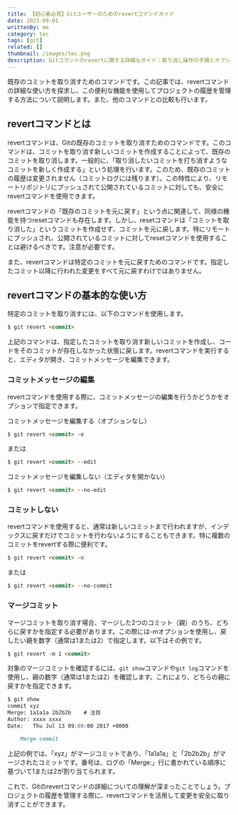 ```yaml
---
title: 【初心者必見】Gitユーザーのためのrevertコマンドガイド
date: 2023-09-01
writtenBy: me
category: tec
tags: [git]
related: []
thumbnail: /images/tec.png
description: Gitコマンドのrevertに関する詳細なガイド：取り消し操作の手順とオプションを網羅。初心者Gitユーザーに向けた使い方解説。
---
```


既存のコミットを取り消すためのコマンドです。この記事では、revertコマンドの詳細な使い方を探求し、この便利な機能を使用してプロジェクトの履歴を管理する方法について説明します。また、他のコマンドとの比較も行います。

## revertコマンドとは

revertコマンドは、Gitの既存のコミットを取り消すためのコマンドです。このコマンドは、コミットを取り消す新しいコミットを作成することによって、既存のコミットを取り消します。一般的に、「取り消したいコミットを打ち消すようなコミットを新しく作成する」という処理を行います。このため、既存のコミットの履歴は変更されません（コミットログには残ります）。この特性により、リモートリポジトリにプッシュされて公開されているコミットに対しても、安全にrevertコマンドを使用できます。

revertコマンドの「既存のコミットを元に戻す」という点に関連して、同様の機能を持つresetコマンドも存在します。しかし、resetコマンドは「コミットを取り消した」というコミットを作成せず、コミットを元に戻します。特にリモートにプッシュされ、公開されているコミットに対してresetコマンドを使用することは避けるべきです。注意が必要です。

また、revertコマンドは特定のコミットを元に戻すためのコマンドです。指定したコミット以降に行われた変更をすべて元に戻すわけではありません。

## revertコマンドの基本的な使い方

特定のコミットを取り消すには、以下のコマンドを使用します。

```markdown
$ git revert <commit>
```

上記のコマンドは、指定したコミットを取り消す新しいコミットを作成し、コードをそのコミットが存在しなかった状態に戻します。revertコマンドを実行すると、エディタが開き、コミットメッセージを編集できます。

### コミットメッセージの編集

revertコマンドを使用する際に、コミットメッセージの編集を行うかどうかをオプションで指定できます。

コミットメッセージを編集する（オプションなし）

```markdown
$ git revert <commit> -e
```

または

```markdown
$ git revert <commit> --edit
```

コミットメッセージを編集しない（エディタを開かない）

```markdown
$ git revert <commit> --no-edit
```

### コミットしない

revertコマンドを使用すると、通常は新しいコミットまで行われますが、インデックスに戻すだけでコミットを行わないようにすることもできます。特に複数のコミットをrevertする際に便利です。

```markdown
$ git revert <commit> -n
```

または

```markdown
$ git revert <commit> --no-commit
```

### マージコミット

マージコミットを取り消す場合、マージした2つのコミット（親）のうち、どちらに戻すかを指定する必要があります。この際には-mオプションを使用し、戻したい親を数字（通常は1または2）で指定します。以下はその例です。

```markdown
$ git revert -m 1 <commit>
```

対象のマージコミットを確認するには、`git show`コマンドや`git log`コマンドを使用し、親の数字（通常は1または2）を確認します。これにより、どちらの親に戻すかを指定できます。

```markdown
$ git show
commit xyz
Merge: 1a1a1a 2b2b2b    # 注目
Author: xxxx xxxx
Date:   Thu Jul 13 09:00:00 2017 +0000

    Merge commit
```

上記の例では、「xyz」がマージコミットであり、「1a1a1a」と「2b2b2b」がマージされたコミットです。番号は、ログの「Merge:」行に書かれている順序に基づいて1または2が割り当てられます。

これで、Gitのrevertコマンドの詳細についての理解が深まったことでしょう。プロジェクトの履歴を管理する際に、revertコマンドを活用して変更を安全に取り消すことができます。